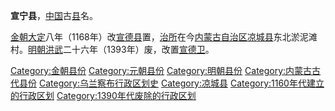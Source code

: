 '''宣宁县'''，[[中国|中国]]古[[县|县]]名。

[[金朝|金朝]][[大定_(金朝)|大定]]八年（1168年）改[[宣德县|宣德县]]置，[[治所|治所]]在今[[内蒙古自治区|内蒙古自治区]][[凉城县|凉城县]]东北淤泥滩村。[[明朝|明朝]][[洪武|洪武]]二十六年（1393年）废，改置[[宣德卫|宣德卫]]。 

{{内蒙古行政区划小作品}}
[[Category:金朝县份|Category:金朝县份]]
[[Category:元朝县份|Category:元朝县份]]
[[Category:明朝县份|Category:明朝县份]]
[[Category:内蒙古古代县份|Category:内蒙古古代县份]]
[[Category:乌兰察布行政区划史|Category:乌兰察布行政区划史]]
[[Category:凉城县|Category:凉城县]]
[[Category:1160年代建立的行政区划|Category:1160年代建立的行政区划]]
[[Category:1390年代废除的行政区划|Category:1390年代废除的行政区划]]